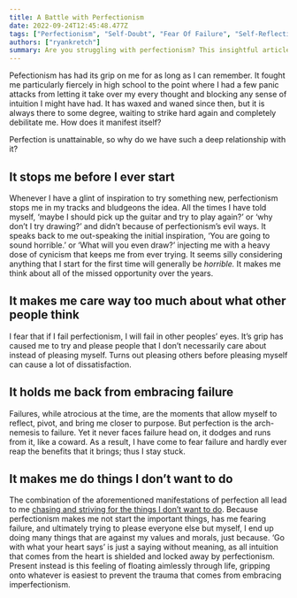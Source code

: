 ```yaml
---
title: A Battle with Perfectionism
date: 2022-09-24T12:45:48.477Z
tags: ["Perfectionism", "Self-Doubt", "Fear Of Failure", "Self-Reflection", "lifestyle", "Intuition", "Self-Awareness", "Mental Health", "Overcoming Challenges", "Self-Improvement", "Personal development"]
authors: ["ryankretch"]
summary: Are you struggling with perfectionism? This insightful article explores how perfectionism can manifest in our lives, holding us back from trying new things, fearing failure, caring too much about what others think, and even causing us to do things we don't want to do. Learn how to overcome the grip of perfectionism and embrace imperfectionism to live a more fulfilling life. Don't let perfectionism stop you before you even start!
---
```

Pefectionism has had its grip on me for as long as I can remember. It fought me particularly fiercely in high school to the point where I had a few panic attacks from letting it take over my every thought and blocking any sense of intuition I might have had. It has waxed and waned since then, but it is always there to some degree, waiting to strike hard again and completely debilitate me. How does it manifest itself?

Perfection is unattainable, so why do we have such a deep relationship with it?

## It stops me before I ever start

Whenever I have a glint of inspiration to try something new, perfectionism stops me in my tracks and bludgeons the idea. All the times I have told myself, ‘maybe I should pick up the guitar and try to play again?’ or ‘why don’t I try drawing?’ and didn’t because of perfectionism’s evil ways. It speaks back to me out-speaking the initial inspiration, ‘You are going to sound horrible.’ or ‘What will you even draw?’ injecting me with a heavy dose of cynicism that keeps me from ever trying. It seems silly considering anything that I start for the first time will generally be _horrible._  It makes me think about all of the missed opportunity over the years.

## It makes me care way too much about what other people think

I fear that if I fail perfectionism, I will fail in other peoples’ eyes. It’s grip has caused me to try and please people that I don’t necessarily care about instead of pleasing myself.  Turns out pleasing others before pleasing myself can cause a lot of dissatisfaction.

## It holds me back from embracing failure

Failures, while atrocious at the time, are the moments that allow myself to reflect, pivot, and bring me closer to purpose. But perfection is the arch-nemesis to failure. Yet it never faces failure head on, it dodges and runs from it, like a coward. As a result, I have come to fear failure and hardly ever reap the benefits that it brings; thus I stay stuck.

## It makes me do things I don’t want to do

The combination of the aforementioned manifestations of perfection all lead to me [chasing and striving for the things I don’t want to do](https://www.thefabryk.com/blog/not-negativity-but-reality/). Because perfectionism makes me not start the important things, has me fearing failure, and ultimately trying to please everyone else but myself, I end up doing many things that are against my values and morals, just because. ‘Go with what your heart says’ is just a saying without meaning, as all intuition that comes from the heart is shielded and locked away by perfectionism. Present instead is this feeling of floating aimlessly through life, gripping onto whatever is easiest to prevent the trauma that comes from embracing imperfectionism.
